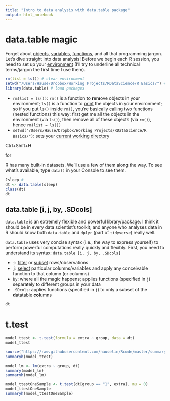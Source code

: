 ```yaml
---
title: "Intro to data analysis with data.table package"
output: html_notebook
---
```


# data.table magic

Forget about <u>objects</u>, <u>variables</u>, <u>functions</u>, and all that programming jargon. Let's dive straight into data analysis! Before we begin each R session, you need to set up your <u>environment</u> (I'll try to underline all technical terms/jargon the first time I use them). 

```r
rm(list = ls()) # clear environment
setwd("/Users/Hause/Dropbox/Working Projects/RDataScience/R Basics/") # set working directory
library(data.table) # load packages
```

* `rm(list = ls())`: `rm()` is a function to **r**e**m**ove objects in your environment; `ls()` is a function to <u>print</u> the objects in your environment; so if you put `ls()` inside `rm()`, you're basically <u>calling</u> two functions (nested functions) this way: first get me all the objects in the environment (via `ls()`), then remove all of these objects (via `rm()`), hence `rm(list = ls())`
* `setwd("/Users/Hause/Dropbox/Working Projects/RDataScience/R Basics/")`: sets your <u>current working directory</u>

Ctrl+Shift+H

for

R has many built-in datasets. We'll use a few of them along the way. To see what's available, type `data()` in your Console to see them. 

```r
?sleep # 
dt <- data.table(sleep) 
class(dt)
dt
```


## data.table [i, j, by, .SDcols] 

`data.table` is an extremely flexible and powerful library/package. I think it should be in every data scientist's toolkit; and anyone who analyses data in R should know both `data.table` and `dplyr` (part of `tidyverse`) really well.

`data.table` uses very concise syntax (i.e., the way to express yourself) to perform powerful computations really quickly and flexibly. First, you need to understand its syntax: `data.table [i, j, by, .SDcols]`

* `i`: <u>filter</u> or <u>subset</u> rows/observations
* `j`: <u>select</u> particular columns/variables and apply any conceivable function to that column (or columns) 
* `by`: where all the magic happens; applies functions (specified in `j`) separately to different groups in your data
* `.SDcols`: applies functions (specified in `j`) to only a **s**ubset of the **d**atatable **col**umns

```r
dt


```

# t.test

```r
model_ttest <- t.test(formula = extra ~ group, data = dt)
model_ttest
```

```r
source("https://raw.githubusercontent.com/hauselin/Rcode/master/summaryh.R")
summaryh(model_ttest)
```

```r
model_lm <- lm(extra ~ group, dt)
summary(model_lm)
summaryh(model_lm)
```

```r
model_ttestOneSample <- t.test(dt[group == "1", extra], mu = 0)
model_ttestOneSample
summaryh(model_ttestOneSample)
```

